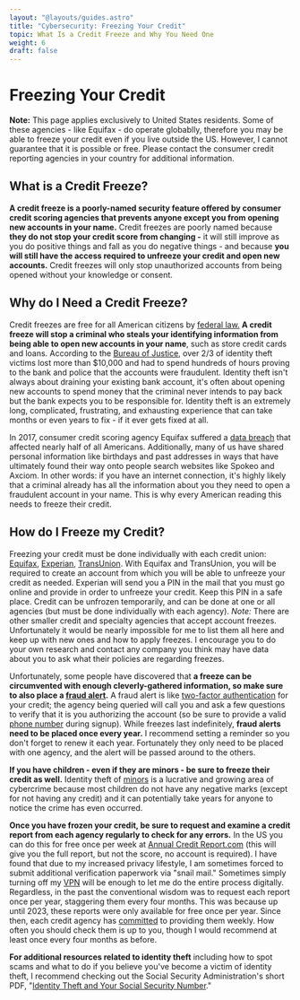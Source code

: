 ```yaml
---
layout: "@layouts/guides.astro"
title: "Cybersecurity: Freezing Your Credit"
topic: What Is a Credit Freeze and Why You Need One
weight: 6
draft: false
---
```


# Freezing Your Credit

**Note:** This page applies exclusively to United States residents. Some of these agencies - like Equifax - do operate globablly, therefore you may be able to freeze your credit even if you live outside the US. However, I cannot guarantee that it is possible or free. Please contact the consumer credit reporting agencies in your country for additional information.

## What is a Credit Freeze?

**A credit freeze is a poorly-named security feature offered by consumer credit scoring agencies that prevents anyone except you from opening new accounts in your name.** Credit freezes are poorly named because **they do not stop your credit score from changing -** it will still improve as you do positive things and fall as you do negative things - and because **you will still have the access required to unfreeze your credit and open new accounts.** Credit freezes will only stop unauthorized accounts from being opened without your knowledge or consent.

## Why do I Need a Credit Freeze?

Credit freezes are free for all American citizens by [federal law.](https://www.consumer.ftc.gov/blog/2018/09/free-credit-freezes-are-here) **A credit freeze will stop a criminal who steals your identifying information from being able to open new accounts in your name**, such as store credit cards and loans. According to the [Bureau of Justice](https://www.bjs.gov/index.cfm?ty=tp&tid=41), over 2/3 of identity theft victims lost more than $10,000 and had to spend hundreds of hours proving to the bank and police that the accounts were fraudulent. Identity theft isn't always about draining your existing bank account, it's often about opening new accounts to spend money that the criminal never intends to pay back but the bank expects you to be responsible for. Identity theft is an extremely long, complicated, frustrating, and exhausting experience that can take months or even years to fix - if it ever gets fixed at all.

In 2017, consumer credit scoring agency Equifax suffered a [data breach](https://en.wikipedia.org/wiki/2017_Equifax_data_breach) that affected nearly half of all Americans. Additionally, many of us have shared personal information like birthdays and past addresses in ways that have ultimately found their way onto people search websites like Spokeo and Axciom. In other words: if you have an internet connection, it's highly likely that a criminal already has all the information about you they need to open a fraudulent account in your name. This is why every American reading this needs to freeze their credit.

## How do I Freeze my Credit?

Freezing your credit must be done individually with each credit union: [Equifax](https://www.equifax.com/personal/credit-report-services/credit-freeze/), [Experian](https://www.experian.com/freeze/center.html), [TransUnion](https://www.transunion.com/credit-freeze). With Equifax and TransUnion, you will be required to create an account from which you will be able to unfreeze your credit as needed. Experian will send you a PIN in the mail that you must go online and provide in order to unfreeze your credit. Keep this PIN in a safe place. Credit can be unfrozen temporarily, and can be done at one or all agencies (but must be done individually with each agency). _Note:_ There are other smaller credit and specialty agencies that accept account freezes. Unfortunately it would be nearly impossible for me to list them all here and keep up with new ones and how to apply freezes. I encourage you to do your own research and contact any company you think may have data about you to ask what their policies are regarding freezes.

Unfortunately, some people have discovered that **a freeze can be circumvented with enough cleverly-gathered information, so make sure to also place a [fraud alert](https://consumer.ftc.gov/articles/what-know-about-credit-freezes-fraud-alerts).** A fraud alert is like [two-factor authentication](/guides/most-important/mfa) for your credit; the agency being queried will call you and ask a few questions to verify that it is you authorizing the account (so be sure to provide a valid [phone number](/guides/less-important/voip) during signup). While freezes last indefinitely, **fraud alerts need to be placed once every year.** I recommend setting a reminder so you don't forget to renew it each year. Fortunately they only need to be placed with one agency, and the alert will be passed around to the others.

**If you have children - even if they are minors - be sure to freeze their credit as well.** Identity theft of [minors](https://www.javelinstrategy.com/coverage-area/2018-child-identity-fraud-study) is a lucrative and growing area of cybercrime because most children do not have any negative marks (except for not having any credit) and it can potentially take years for anyone to notice the crime has even occurred.

**Once you have frozen your credit, be sure to request and examine a credit report from each agency regularly to check for any errors.** In the US you can do this for free once per week at [Annual Credit Report.com](https://www.annualcreditreport.com/index.action) (this will give you the full report, but not the score, no account is required). I have found that due to my increased privacy lifestyle, I am sometimes forced to submit additional verification paperwork via "snail mail." Sometimes simply turning off my [VPN](/guides/less-important/vpns) will be enough to let me do the entire process digitally. Regardless, in the past the conventional wisdom was to request each report once per year, staggering them every four months. This was because up until 2023, these reports were only available for free once per year. Since then, each credit agency has [committed](https://www.businessinsider.com/personal-finance/credit-bureaus-make-free-weekly-credit-reports-permanent-2023-9) to providing them weekly. How often you should check them is up to you, though I would recommend at least once every four months as before.

**For additional resources related to identity theft** including how to spot scams and what to do if you believe you've become a victim of identity theft, I recommend checking out the Social Security Administration's short PDF, "[Identity Theft and Your Social Security Number](https://www.ssa.gov/pubs/EN-05-10064.pdf)."